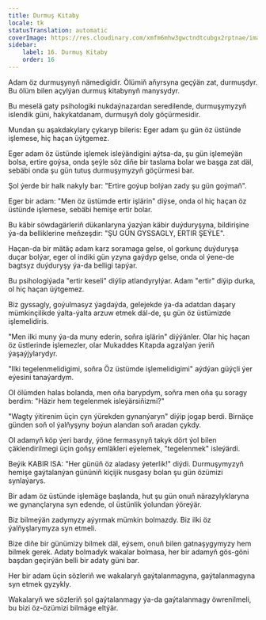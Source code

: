 ```yaml
---
title: Durmuş Kitaby
locale: tk
statusTranslation: automatic
coverImage: https://res.cloudinary.com/xmfm6mhw3gwctndtcubgx2rptnae/image/upload/v1740468922/small_cover_tratado_de_psicologia_revolucionaria_a4c0dca4e0.webp
sidebar:
    label: 16. Durmuş Kitaby
    order: 16
---
```

Adam öz durmuşynyň nämedigidir. Ölümiň aňyrsyna geçýän zat, durmuşdyr. Bu ölüm bilen açylýan durmuş kitabynyň manysydyr.

Bu meselä gaty psihologiki nukdaýnazardan seredilende, durmuşymyzyň islendik güni, hakykatdanam, durmuşyň doly göçürmesidir.

Mundan şu aşakdakylary çykaryp bileris: Eger adam şu gün öz üstünde işlemese, hiç haçan üýtgemez.

Eger adam öz üstünde işlemek isleýändigini aýtsa-da, şu gün işlemeýän bolsa, ertire goýsa, onda şeýle söz diňe bir taslama bolar we başga zat däl, sebäbi onda şu gün tutuş durmuşymyzyň göçürmesi bar.

Şol ýerde bir halk nakyly bar: "Ertire goýup bolýan zady şu gün goýmaň".

Eger bir adam: "Men öz üstümde ertir işlärin" diýse, onda ol hiç haçan öz üstünde işlemese, sebäbi hemişe ertir bolar.

Bu käbir söwdagärleriň dükanlaryna ýazýan käbir duýduryşyna, bildirişine ýa-da belliklerine meňzeşdir: "ŞU GÜN GYSSAGLY, ERTIR ŞEÝLE".

Haçan-da bir mätäç adam karz soramaga gelse, ol gorkunç duýduryşa duçar bolýar, eger ol indiki gün yzyna gaýdyp gelse, onda ol ýene-de bagtsyz duýduryşy ýa-da belligi tapýar.

Bu psihologiýada "ertir keseli" diýlip atlandyrylýar. Adam "ertir" diýip durka, ol hiç haçan üýtgemez.

Biz gyssagly, goýulmasyz ýagdaýda, gelejekde ýa-da adatdan daşary mümkinçilikde ýalta-ýalta arzuw etmek däl-de, şu gün öz üstümizde işlemelidiris.

"Men ilki muny ýa-da muny ederin, soňra işlärin" diýýänler. Olar hiç haçan öz üstlerinde işlemezler, olar Mukaddes Kitapda agzalýan ýeriň ýaşaýjylarydyr.

"Ilki tegelenmelidigimi, soňra Öz üstümde işlemelidigimi" aýdýan güýçli ýer eýesini tanaýardym.

Ol ölümden halas bolanda, men oňa barypdym, soňra men oňa şu soragy berdim: "Häzir hem tegelenmek isleýärsiňizmi?"

"Wagty ýitirenim üçin çyn ýürekden gynanýaryn" diýip jogap berdi. Birnäçe günden soň ol ýalňyşyny boýun alandan soň aradan çykdy.

Ol adamyň köp ýeri bardy, ýöne fermasynyň takyk dört ýol bilen çäklendirilmegi üçin goňşy emläkleri eýelemek, "tegelenmek" isleýärdi.

Beýik KABIR ISA: "Her günüň öz aladasy ýeterlik!" diýdi. Durmuşymyzyň hemişe gaýtalanýan gününiň kiçijik nusgasy bolan şu gün özümizi synlaýarys.

Bir adam öz üstünde işlemäge başlanda, hut şu gün onuň närazylyklaryna we gynançlaryna syn edende, ol üstünlik ýolundan ýöreýär.

Biz bilmeýän zadymyzy aýyrmak mümkin bolmazdy. Biz ilki öz ýalňyşlarymyza syn etmeli.

Bize diňe bir günümizy bilmek däl, eýsem, onuň bilen gatnaşygymyzy hem bilmek gerek. Adaty bolmadyk wakalar bolmasa, her bir adamyň gös-göni başdan geçirýän belli bir adaty güni bar.

Her bir adam üçin sözleriň we wakalaryň gaýtalanmagyna, gaýtalanmagyna syn etmek gyzykly.

Wakalaryň we sözleriň şol gaýtalanmagy ýa-da gaýtalanmagy öwrenilmeli, bu bizi öz-özümizi bilmäge eltýär.

